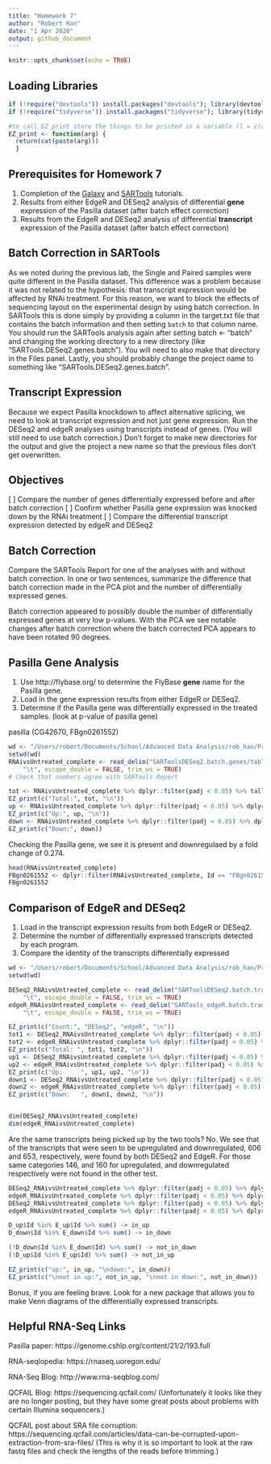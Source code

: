 ```yaml
---
title: "Homework 7"
author: "Robert Han"
date: "1 Apr 2020"
output: github_document
---
```


```r
knitr::opts_chunk$set(echo = TRUE)
```

## Loading Libraries

```r
if (!require("devtools")) install.packages("devtools"); library(devtools)
if (!require("tidyverse")) install.packages("tidyverse"); library(tidyverse) # Load tidyverse last
```


```r
#to call EZ_print store the things to be printed in a variable (l = c(a, b, c, d...)) then call EZ_print(l)
EZ_print <- function(arg) {
  return(cat(paste(arg)))
  }
```
## Prerequisites for Homework 7

1. Completion of the [Galaxy](1-Galaxy.md) and [SARTools](2-SARTools.md) tutorials.
2. Results from either EdgeR and DESeq2 analysis of differential **gene** expression of the Pasilla dataset (after batch effect correction)
3. Results from the EdgeR and DESeq2 analysis of differential **transcript** expression of the Pasilla dataset (after batch effect correction)

## Batch Correction in SARTools

As we noted during the previous lab, the Single and Paired samples were quite different in the Pasilla dataset.
This difference was a problem because it was not related to the hypothesis: that transcript expression would be affected by RNAi treatment.
For this reason, we want to block the effects of sequencing layout on the experimental design by using batch correction.
In SARTools this is done simply by providing a column in the target.txt file that contains the batch information and then setting `batch` to that column name.
You should run the SARTools analysis again after setting
batch <- "batch"
and changing the working directory to a new directory (like "SARTools.DESeq2.genes.batch"). 
You will need to also make that directory in the Files panel.
Lastly, you should probably change the project name to something like "SARTools.DESeq2.genes.batch".

## Transcript Expression

Because we expect Pasilla knockdown to affect alternative splicing, we need to look at transcript expression and not just gene expression.
Run the DESeq2 and edgeR analyses using transcripts instead of genes. (You will still need to use batch correction.)
Don't forget to make new directories for the output and give the project a new name so that the previous files don't get overwritten.

## Objectives

[ ] Compare the number of genes differentially expressed before and after batch correction
[ ] Confirm whether Pasilla gene expression was knocked down by the RNAi treatment
[ ] Compare the differential transcript expression detected by edgeR and DESeq2

## Batch Correction

Compare the SARTools Report for one of the analyses with and without batch correction.
In one or two sentences, summarize the difference that batch correction made in the PCA plot and the number of differentially expressed genes.

Batch correction appeared to possibly double the number of differentially expressed genes at very low p-values. With the PCA we see notable changes after batch correction where the batch corrected PCA appears to have been rotated 90 degrees.

## Pasilla Gene Analysis

1. Use http://flybase.org/ to determine the FlyBase **gene** name for the Pasilla gene. 
2. Load in the gene expression results from either EdgeR or DESeq2.
3. Determine if the Pasilla gene was differentially expressed in the treated samples.
(look at p-value of pasilla gene)

pasilla (CG42670, FBgn0261552)
```r
wd <- "/Users/robert/Documents/School/Advanced Data Analysis/rob_han/Project03/SARTools/"
setwd(wd)
RNAivsUntreated_complete <- read_delim("SARToolsDESeq2.batch.genes/tables/RNAivsUntreated.complete.txt", 
    "\t", escape_double = FALSE, trim_ws = TRUE)
# Check that numbers agree with SARTools Report

tot <- RNAivsUntreated_complete %>% dplyr::filter(padj < 0.05) %>% tally()
EZ_print(c("Total:", tot, "\n"))
up <- RNAivsUntreated_complete %>% dplyr::filter(padj < 0.05) %>% dplyr::filter(FoldChange > 1) %>% tally()
EZ_print(c("Up:", up, "\n"))
down <- RNAivsUntreated_complete %>% dplyr::filter(padj < 0.05) %>% dplyr::filter(FoldChange < 1) %>% tally()
EZ_print(c("Down:", down))
```

Checking the Pasilla gene, we see it is present and downregulaed by a fold change of 0.274. 
```r
head(RNAivsUntreated_complete)
FBgn0261552 <- dplyr::filter(RNAivsUntreated_complete, Id == "FBgn0261552")
FBgn0261552
```
## Comparison of EdgeR and DESeq2

1. Load in the transcript expression results from both EdgeR or DESeq2.
2. Determine the number of differentially expressed transcripts detected by each program.
3. Compare the identity of the transcripts differentially expressed

```r
wd <- "/Users/robert/Documents/School/Advanced Data Analysis/rob_han/Project03/SARTools/"
setwd(wd)

DESeq2_RNAivsUntreated_complete <- read_delim("SARToolsDESeq2.batch.transcripts/tables/RNAivsUntreated.complete.txt", 
    "\t", escape_double = FALSE, trim_ws = TRUE)
edgeR_RNAivsUntreated_complete <- read_delim("SARTools_edgeR.batch.transcripts/tables/RNAivsUntreated.complete.txt", 
    "\t", escape_double = FALSE, trim_ws = TRUE)

EZ_print(c("Count:", "DESeq2", "edgeR", "\n"))
tot1 <- DESeq2_RNAivsUntreated_complete %>% dplyr::filter(padj < 0.05) %>% tally()
tot2 <- edgeR_RNAivsUntreated_complete %>% dplyr::filter(padj < 0.05) %>% tally()
EZ_print(c("Total: ", tot1, tot2, "\n"))
up1 <- DESeq2_RNAivsUntreated_complete %>% dplyr::filter(padj < 0.05) %>% dplyr::filter(FoldChange > 1) %>% tally()
up2 <- edgeR_RNAivsUntreated_complete %>% dplyr::filter(padj < 0.05) %>% dplyr::filter(FC > 1) %>% tally()
EZ_print(c("Up:     ", up1, up2, "\n"))
down1 <- DESeq2_RNAivsUntreated_complete %>% dplyr::filter(padj < 0.05) %>% dplyr::filter(FoldChange < 1) %>% tally()
down2 <- edgeR_RNAivsUntreated_complete %>% dplyr::filter(padj < 0.05) %>% dplyr::filter(FC < 1) %>% tally()
EZ_print(c("Down:   ", down1, down2, "\n"))


dim(DESeq2_RNAivsUntreated_complete)
dim(edgeR_RNAivsUntreated_complete)
```

Are the same transcripts being picked up by the two tools? No. We see that of the transcripts that were seen to be upregulated and downregulated, 606 and 653, respectively, were found by both DESeq2 and EdgeR. For those same categories 146, and 160 for upregulated, and downregulated respectively were not found in the other test.
```r
DESeq2_RNAivsUntreated_complete %>% dplyr::filter(padj < 0.05) %>% dplyr::filter(FoldChange > 1)-> D_up
edgeR_RNAivsUntreated_complete %>% dplyr::filter(padj < 0.05) %>% dplyr::filter(FC > 1) -> E_up
DESeq2_RNAivsUntreated_complete %>% dplyr::filter(padj < 0.05) %>% dplyr::filter(FoldChange < 1) -> D_down
edgeR_RNAivsUntreated_complete %>% dplyr::filter(padj < 0.05) %>% dplyr::filter(FC < 1)-> E_down 

D_up$Id %in% E_up$Id %>% sum() -> in_up
D_down$Id %in% E_down$Id %>% sum() -> in_down

(!D_down$Id %in% E_down$Id) %>% sum() -> not_in_down
(!D_up$Id %in% E_up$Id) %>% sum() -> not_in_up

EZ_print(c("up:", in_up, "\ndown:", in_down))
EZ_print(c("\nnot in up:", not_in_up, "\nnot in down:", not_in_down))
```
Bonus, if you are feeling brave. Look for a new package that allows you to make Venn diagrams of the differentially expressed transcripts. 

## Helpful RNA-Seq Links

Pasilla paper: https://genome.cshlp.org/content/21/2/193.full

RNA-seqlopedia: https://rnaseq.uoregon.edu/

RNA-Seq Blog: http://www.rna-seqblog.com/

QCFAIL Blog: https://sequencing.qcfail.com/
(Unfortunately it looks like they are no longer posting, but they have some great posts about problems with certain Illumina sequencers.)

QCFAIL post about SRA file corruption: https://sequencing.qcfail.com/articles/data-can-be-corrupted-upon-extraction-from-sra-files/ 
(This is why it is so important to look at the raw fastq files and check the lengths of the reads before trimming.)
